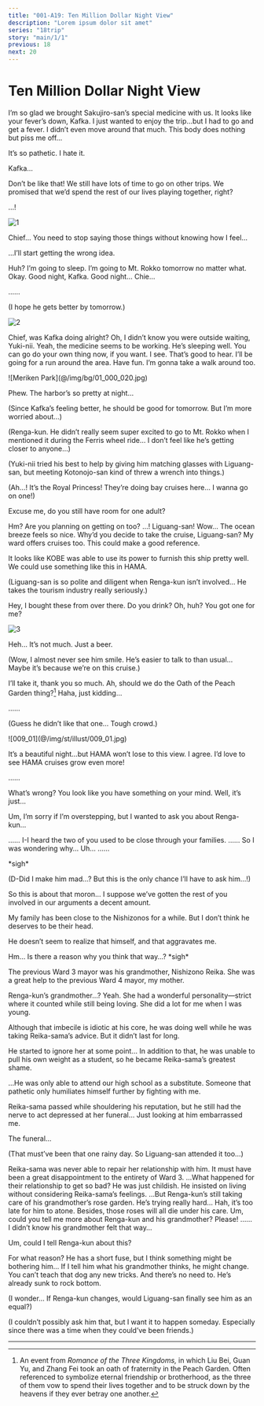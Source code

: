```yaml
---
title: "001-A19: Ten Million Dollar Night View"
description: "Lorem ipsum dolor sit amet"
series: "18trip"
story: "main/1/1"
previous: 18
next: 20
---
```



# Ten Million Dollar Night View

<Divider loc="KOBE - Hotel Room" />

<Bubble mc>
I’m so glad we brought Sakujiro-san’s special medicine with us. It looks like your fever’s down, Kafka.
</Bubble>

<Bubble character="Kafka">
I just wanted to enjoy the trip…but I had to go and get a fever. I didn’t even move around that much. This body does nothing but piss me off…

It’s so pathetic. I hate it.
</Bubble>

<Bubble mc>
Kafka…

Don’t be like that! We still have lots of time to go on other trips. We promised that we’d spend the rest of our lives playing together, right?
</Bubble>

<Bubble character="Kafka">
…!
</Bubble>

![1](1.jpg)

<Bubble character="Kafka">
Chief… You need to stop saying those things without knowing how I feel…

…I’ll start getting the wrong idea.
</Bubble>

<Bubble mc>
Huh?
</Bubble>

<Bubble character="Kafka">
I’m going to sleep. I’m going to Mt. Rokko tomorrow no matter what.
</Bubble>

<Bubble mc>
Okay. Good night, Kafka.
</Bubble>

<Bubble character="Kafka">
Good night… Chie…

……
</Bubble>

<Bubble mc>
<p class="t">(I hope he gets better by tomorrow.)</p>
</Bubble>

<Divider loc="KOBE - Hotel Hallway" />

![2](2.jpg)

<Bubble character="Yukikaze">
Chief, was Kafka doing alright?
</Bubble>

<Bubble mc>
Oh, I didn’t know you were outside waiting, Yuki-nii. Yeah, the medicine seems to be working. He’s sleeping well. You can go do your own thing now, if you want.
</Bubble>

<Bubble character="Yukikaze">
I see. That’s good to hear. I’ll be going for a run around the area.
</Bubble>

<Bubble mc>
Have fun. I’m gonna take a walk around too.
</Bubble>

<Divider loc="KOBE - Meriken Park" />

<p class="bg">![Meriken Park](@/img/bg/01_000_020.jpg)</p>

<Bubble mc>
Phew. The harbor’s so pretty at night…

<p class="t">(Since Kafka’s feeling better, he should be good for tomorrow. But I’m more worried about…)</p>

<p class="t">(Renga-kun. He didn’t really seem super excited to go to Mt. Rokko when I mentioned it during the Ferris wheel ride… I don’t feel like he’s getting closer to anyone…)</p>

<p class="t">(Yuki-nii tried his best to help by giving him matching glasses with Liguang-san, but meeting Kotonojo-san kind of threw a wrench into things.)</p>

<p class="t">(Ah…! It’s the Royal Princess! They’re doing bay cruises here… I wanna go on one!)</p>

Excuse me, do you still have room for one adult?
</Bubble>

<Bubble character="Liguang">
Hm? Are you planning on getting on too?
</Bubble>

<Bubble mc>
…! Liguang-san!
</Bubble>

<Divider loc="KOBE - Royal Princess" />

<Bubble mc>
Wow… The ocean breeze feels so nice. Why’d you decide to take the cruise, Liguang-san?
</Bubble>

<Bubble character="Liguang">
My ward offers cruises too. This could make a good reference.

It looks like KOBE was able to use its power to furnish this ship pretty well. We could use something like this in HAMA.
</Bubble>

<Bubble mc>
<p class="t">(Liguang-san is so polite and diligent when Renga-kun isn’t involved… He takes the tourism industry really seriously.)</p>
</Bubble>

<Bubble character="Liguang">
Hey, I bought these from over there. Do you drink?
</Bubble>

<Bubble mc>
Oh, huh? You got one for me?
</Bubble>

![3](3.jpg)

<Bubble character="Liguang">
Heh... It’s not much. Just a beer.
</Bubble>

<Bubble mc>
<p class="t">(Wow, I almost never see him smile. He’s easier to talk to than usual… Maybe it’s because we’re on this cruise.)</p>

I’ll take it, thank you so much. Ah, should we do the Oath of the Peach Garden thing?[^1] Haha, just kidding…
</Bubble>

<Bubble character="Liguang">
……
</Bubble>

<Bubble mc>
<p class="t">(Guess he didn’t like that one… Tough crowd.)</p>
</Bubble>

<p class="cg">![009_01](@/img/st/illust/009_01.jpg)</p>

<Bubble character="Liguang">
It’s a beautiful night…but HAMA won’t lose to this view.
</Bubble>

<Bubble mc>
I agree. I’d love to see HAMA cruises grow even more!

……
</Bubble>

<Bubble character="Liguang">
What’s wrong? You look like you have something on your mind.
</Bubble>

<Bubble mc>
Well, it’s just…

Um, I’m sorry if I’m overstepping, but I wanted to ask you about Renga-kun…
</Bubble>

<Bubble character="Liguang">
……
</Bubble>

<Bubble mc>
I-I heard the two of you used to be close through your families.
</Bubble>

<Bubble character="Liguang">
……
</Bubble>

<Bubble mc>
So I was wondering why… Uh…
</Bubble>

<Bubble character="Liguang">
……

&ast;sigh&ast;
</Bubble>

<Bubble mc>
<p class="t">(D-Did I make him mad…? But this is the only chance I’ll have to ask him…!)</p>
</Bubble>

<Bubble character="Liguang">
So this is about that moron… I suppose we’ve gotten the rest of you involved in our arguments a decent amount.

My family has been close to the Nishizonos for a while. But I don’t think he deserves to be their head.

He doesn’t seem to realize that himself, and that aggravates me.
</Bubble>

<Bubble mc>
Hm… Is there a reason why you think that way…?
</Bubble>

<Bubble character="Liguang">
&ast;sigh&ast;

The previous Ward 3 mayor was his grandmother, Nishizono Reika. She was a great help to the previous Ward 4 mayor, my mother.
</Bubble>

<Bubble mc>
Renga-kun’s grandmother…?
</Bubble>

<Bubble character="Liguang">
Yeah. She had a wonderful personality&NoBreak;—strict where it counted while still being loving. She did a lot for me when I was young.

Although that imbecile is idiotic at his core, he was doing well while he was taking Reika-sama’s advice. But it didn’t last for long.

He started to ignore her at some point… In addition to that, he was unable to pull his own weight as a student, so he became Reika-sama’s greatest shame.

…He was only able to attend our high school as a substitute. Someone that pathetic only humiliates himself further by fighting with me.

Reika-sama passed while shouldering his reputation, but he still had the nerve to act depressed at her funeral… Just looking at him embarrassed me.
</Bubble>

<Bubble mc>
The funeral…

<p class="t">(That must’ve been that one rainy day. So Liguang-san attended it too…)</p>
</Bubble>

<Bubble character="Liguang">
Reika-sama was never able to repair her relationship with him. It must have been a great disappointment to the entirety of Ward 3.
</Bubble>

<Bubble mc>
…What happened for their relationship to get so bad?
</Bubble>

<Bubble character="Liguang">
He was just childish. He insisted on living without considering Reika-sama’s feelings.
</Bubble>

<Bubble mc>
…But Renga-kun’s still taking care of his grandmother’s rose garden. He’s trying really hard…
</Bubble>

<Bubble character="Liguang">
Hah, it’s too late for him to atone. Besides, those roses will all die under his care.
</Bubble>

<Bubble mc>
Um, could you tell me more about Renga-kun and his grandmother? Please!
</Bubble>

<Bubble character="Liguang">
……
</Bubble>

<Divider timeskip />

<Bubble mc>
I didn’t know his grandmother felt that way…

Um, could I tell Renga-kun about this?
</Bubble>

<Bubble character="Liguang">
For what reason?
</Bubble>

<Bubble mc>
He has a short fuse, but I think something might be bothering him… If I tell him what his grandmother thinks, he might change.
</Bubble>

<Bubble character="Liguang">
You can’t teach that dog any new tricks. And there’s no need to. He’s already sunk to rock bottom.
</Bubble>

<Bubble mc>
<p class="t">(I wonder… If Renga-kun changes, would Liguang-san finally see him as an equal?)</p>

<p class="t">(I couldn’t possibly ask him that, but I want it to happen someday. Especially since there was a time when they could’ve been friends.)</p>
</Bubble>

---

[^1]: An event from _Romance of the Three Kingdoms,_ in which Liu Bei, Guan Yu, and Zhang Fei took an oath of fraternity in the Peach Garden. Often referenced to symbolize eternal friendship or brotherhood, as the three of them vow to spend their lives together and to be struck down by the heavens if they ever betray one another.
